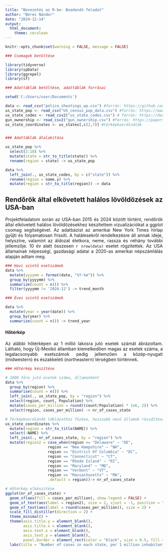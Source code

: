 ```yaml
---
title: "Bevezetés az R-be: Beadandó feladat"
author: "Béres Nándor"
date: "2024-12-14"
output:
  html_document:
    theme: cerulean
---
```

<style>
body {
text-align: justify}
</style>

```r
knitr::opts_chunk$set(warning = FALSE, message = FALSE)

### Csomagok betöltése

library(tidyverse)
library(spData)
library(ggrepel)
library(sf)

### Adattáblák betöltése, adattáblák forrásai

setwd('C:/Users/user/Documents')

data <- read_csv("police_shootings_wp.csv") #forrás: https://github.com/washingtonpost/data-police-shootings/tree/master
us_state_pop <- read_csv("US_census_pop_data.csv") #forrás: https://www.census.gov/quickfacts/fact/table/ND,US/PST045223
us_state_codes <- read_csv2("us_state_codes.csv") # forrás: https://docs.google.com/spreadsheets/d/14wvnQygIX1eCVo7H5B7a96W1v5VCg6Q9yeRoESF6epw/edit?gid=0#gid=0
gun_ownership <- read_csv2("gun_ownership.csv") #forrás: https://papers.ssrn.com/sol3/papers.cfm?abstract_id=4109494
us_state_coordinates <- us_states[,c(2,7)] #térképkoordináták


### Adattáblák átalakítása

us_state_pop %>%
  select(2:18) %>%
  mutate(state = str_to_title(state)) %>%
  rename(region = state) -> us_state_pop

data %>%
  left_join(., us_state_codes, by = c("state")) %>%
  rename(region = name.y) %>%
  mutate(region = str_to_title(region)) -> data

```
## Rendőrök által elkövetett halálos lövöldözések az USA-ban

Projektfeladatom során az USA-ban 2015 és 2024 között történt, rendőrök által elkövetett halálos lövöldözésekhez készítettem vizualizációkat a ggplot csomag segítségével. Az adatbázist az amerikai New York Times hírlap gyűjti és folyamatosan frissíti. A halálesekről rendelkezésre áll annak ideje, helyszíne, valamint az áldozat életkora, neme, rassza és néhány további jellemzője. 10 év alatt összesen `r nrow(data)` esetet rögzítettek. Az USA államainak népességi, gazdasági adatai a 2020-as amerikai népszámlálás alapján adtam meg.


```r
### Havi szintű esetszámok
data %>%
  mutate(yyyymm = format(date, "%Y-%m")) %>%
  group_by(yyyymm) %>%
  summarize(count = n()) %>%
  filter(yyyymm != '2024-12') -> trend_month

### Éves szintű esetszámok

data %>%
  mutate(year = year(date)) %>%
  group_by(year) %>%
  summarize(count = n()) -> trend_year

```
#### Hőtérkép

Az alábbi hőtérképen az 1 millió lakosra jutó esetek számát ábrázoltam. Látható, hogy Új-Mexikó államban kiemelkedően magas az esetek száma, a legalacsonyabb esetszámok pedig jellemzően a közép-nyugati (midwestern) és északkeleti (northeastern) térségben történnek.

```r
### Hőtérkép készítése

# 1000 főre jutó esetek száma, államonként
data %>%
  group_by(region) %>%
  summarise(count = n()) %>%
  left_join(., us_state_pop, by = "region") %>%
  select(region, count, Population) %>%
  mutate(cases_per_million = round((count/Population) * 1e6, 2)) %>%
  select(region, cases_per_million) -> nr_of_cases_state

# Térképkoordiánák táblázathoz fűzése, hosszabb nevű államok rövidítése
us_state_coordinates %>%
  mutate(region = str_to_title(NAME)) %>%
  select(-NAME) %>%
  left_join(., nr_of_cases_state, by = "region") %>%
  mutate(region2 = case_when(region == "Delaware" ~ "DE",
                   region == "New Hampshire" ~ "NH",
                   region == "District Of Columbia" ~ "DC",
                   region == "Connecticut" ~ "CT",
                   region == "Rhode Island" ~ "RI",
                   region == "Maryland" ~ "MD",
                   region == "Vermont" ~ "VT",
                   region == "Massachusetts" ~ "MA",
                   .default = region))-> nr_of_cases_state

# Hőtérkép elkészítése
ggplot(nr_of_cases_state) +
  geom_sf(aes(fill = cases_per_million), show.legend = FALSE) +
  geom_sf_text(aes(label = region2), size = 2, vjust = -1, position = "dodge") +
  geom_sf_text(aes(label = round(cases_per_million)), size = 2) +
  scale_fill_distiller(direction = 2) +
  theme_minimal() +
  theme(axis.title.y = element_blank(),
        axis.title.x = element_blank(),
        axis.text.x = element_blank(),
        axis.text.y = element_blank(),
        panel.border = element_rect(color = "black", size = 0.5, fill = NA)) +
  labs(title = "Number of cases in each state, per 1 million inhabitants")
```
